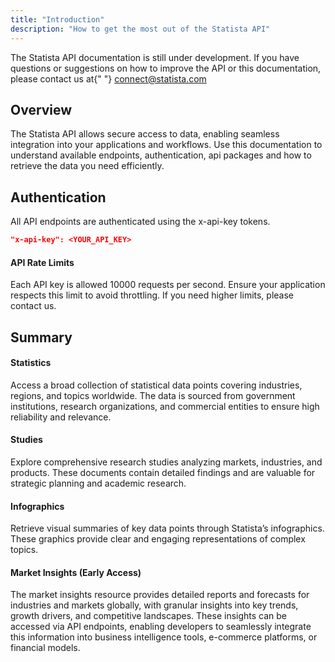 ```yaml
---
title: "Introduction"
description: "How to get the most out of the Statista API"
---
```


<Note>
  The Statista API documentation is still under development. If you have questions or suggestions on
  how to improve the API or this documentation, please contact us at{" "}
  <a href="mailto:connect@statista.com">connect@statista.com</a>
</Note>

## Overview

The Statista API allows secure access to data, enabling seamless integration into your applications and workflows.
Use this documentation to understand available endpoints, authentication, api packages and how to retrieve the data you need efficiently.

## Authentication

All API endpoints are authenticated using the x-api-key tokens.

```json
"x-api-key": <YOUR_API_KEY>
```

#### API Rate Limits

Each API key is allowed 10000 requests per second. Ensure your application respects this limit to avoid throttling. If you need higher limits, please contact us.

## Summary

#### Statistics

Access a broad collection of statistical data points covering industries, regions, and topics worldwide. The data is sourced from government institutions, research organizations, and commercial entities to ensure high reliability and relevance.

#### Studies

Explore comprehensive research studies analyzing markets, industries, and products. These documents contain detailed findings and are valuable for strategic planning and academic research.

#### Infographics

Retrieve visual summaries of key data points through Statista’s infographics. These graphics provide clear and engaging representations of complex topics.

#### Market Insights (Early Access)

The market insights resource provides detailed reports and forecasts for industries and markets globally, with granular insights into key trends, growth drivers, and competitive landscapes. These insights can be accessed via API endpoints, enabling developers to seamlessly integrate this information into business intelligence tools, e-commerce platforms, or financial models.

